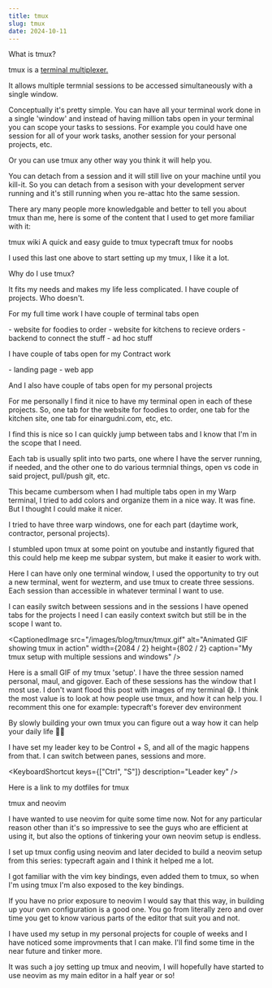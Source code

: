 ```yaml
---
title: tmux
slug: tmux
date: 2024-10-11
---
```


<Heading>What is tmux?</Heading>

<Spacer size="small" />

tmux is a <a href="https://en.wikipedia.org/wiki/Terminal_multiplexer">terminal multiplexer.</a>

It allows multiple termnial sessions to be accessed simultaneously with a single
window.

Conceptually it's pretty simple. You can have all your terminal work done in a
single 'window' and instead of having million tabs open in your terminal you
can scope your tasks to sessions. For example you could have one session for
all of your work tasks, another session for your personal projects, etc.

Or you can use tmux any other way you think it will help you.

You can detach from a session and it will still live on your machine until you
kill-it. So you can detach from a sesison with your development server running
and it's still running when you re-attac hto the same session.

There ary many people more knowledgable and better to tell you about tmux than
me, here is some of the content that I used to get more familiar with it:

<ExternalLink href="https://github.com/tmux/tmux/wiki">tmux wiki</ExternalLink>
<ExternalLink href="https://hamvocke.com/blog/a-quick-and-easy-guide-to-tmux/">
  A quick and easy guide to tmux
</ExternalLink>
<ExternalLink href="https://www.youtube.com/watch?v=niuOc02Rvrc&t=394s">
  typecraft tmux for noobs
</ExternalLink>
<Spacer size="small" />

I used this last one above to start setting up my tmux, I like it a lot.

<Subheading>Why do I use tmux?</Subheading>

<Spacer size="small" />

It fits my needs and makes my life less complicated. I have couple of
projects. Who doesn't.

For my full time work I have couple of terminal tabs open

<StylishList>
  <StylishListItem>- website for foodies to order</StylishListItem>
  <StylishListItem>- website for kitchens to recieve orders</StylishListItem>
  <StylishListItem>- backend to connect the stuff</StylishListItem>
  <StylishListItem>- ad hoc stuff</StylishListItem>
</StylishList>

I have couple of tabs open for my Contract work

<StylishList>
  <StylishListItem>- landing page</StylishListItem>
  <StylishListItem>- web app</StylishListItem>
</StylishList>

And I also have couple of tabs open for my personal projects

<Spacer size="small" />

For me personally I find it nice to have my terminal open in each of these
projects. So, one tab for the website for foodies to order, one tab for the
kitchen site, one tab for einargudni.com, etc, etc.

<Spacer size="small" />

I find this is nice so I can quickly jump between tabs and I know that I'm in
the scope that I need.

<Spacer size="small" />

Each tab is usually split into two parts, one where I have the server running,
if needed, and the other one to do various termnial things, open vs code in
said project, pull/push git, etc.

<Spacer size="small" />

This became cumbersom when I had multiple tabs open in my Warp terminal, I
tried to add colors and organize them in a nice way. It was fine. But I
thought I could make it nicer.

<Spacer size="small" />

I tried to have three warp windows, one for each part (daytime work,
contractor, personal projects).

<Spacer size="small" />

I stumbled upon tmux at some point on youtube and instantly figured that this
could help me keep me subpar system, but make it easier to work with.

<Spacer size="small" />

Here I can have only one terminal window, I used the opportunity to try out a
new terminal, went for wezterm, and use tmux to create three sessions. Each
session than accessible in whatever terminal I want to use.

<Spacer size="small" />

I can easily switch between sessions and in the sessions I have opened tabs
for the projects I need I can easily context switch but still be in the scope
I want to.

<Spacer size="small" />

<CaptionedImage
  src="/images/blog/tmux/tmux.gif"
  alt="Animated GIF showing tmux in action"
  width={2084 / 2}
  height={802 / 2}
  caption="My tmux setup with multiple sessions and windows"
/>

Here is a small GIF of my tmux 'setup'. I have the three session named personal,
maul, and gigover. Each of these sessions has the window that I most use. I
don't want flood this post with images of my terminal 😅. I think the most value
is to look at how people use tmux, and how it can help you. I recomment this one
for example: <ExternalLink href="https://www.youtube.com/watch?v=_YaI2vDbk0o&t=182s">typecraft's forever dev environment</ExternalLink>

<Spacer size="small" />

By slowly building your own tmux you can figure out a way how it can help your
daily life 🤝🏼

<Spacer size="small" />

I have set my leader key to be Control + S, and all of the magic happens from
that. I can switch between panes, sessions and more.

<Spacer size="small" />

<KeyboardShortcut keys={["Ctrl", "S"]} description="Leader key" />
<Spacer size="small" />

Here is a link to my dotfiles for <ExternalLink href="https://github.com/einargudnig/dotfiles/blob/master/.tmux.conf">tmux</ExternalLink>

<Subheading>tmux and neovim</Subheading>

<Spacer size="small" />

I have wanted to use neovim for quite some time now. Not for any particular
reason other than it's so impressive to see the guys who are efficient at
using it, but also the options of tinkering your own neovim setup is endless.

<Spacer size="small" />

I set up tmux config using neovim and later decided to build a neovim setup
from this series: <ExternalLink href="https://www.youtube.com/watch?v=zHTeCSVAFNY&list=PLsz00TDipIffreIaUNk64KxTIkQaGguqn">typecraft again</ExternalLink> and I think it helped me a lot.

<Spacer size="small" />

I got familiar with the vim key bindings, even added them to tmux, so when I'm
using tmux I'm also exposed to the key bindings.

<Spacer size="small" />

If you have no prior exposure to neovim I would say that this way, in building
up your own configuration is a good one. You go from literally zero and over
time you get to know various parts of the editor that suit you and not.

<Spacer size="small" />

I have used my setup in my personal projects for couple of weeks and I have
noticed some improvments that I can make. I'll find some time in the near
future and tinker more.

<Spacer size="small" />

It was such a joy setting up tmux and neovim,
I will hopefully have started to use neovim as my main editor in a half year or so!
